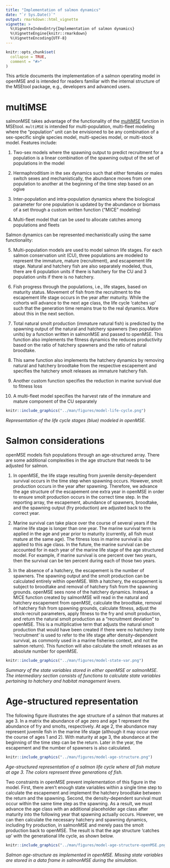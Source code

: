 ```yaml
---
title: "Implementation of salmon dynamics"
date: "`r Sys.Date()`"
output: rmarkdown::html_vignette
vignette: >
  %\VignetteIndexEntry{Implementation of salmon dynamics}
  %\VignetteEngine{knitr::rmarkdown}
  %\VignetteEncoding{UTF-8}
---
```


```r
knitr::opts_chunk$set(
  collapse = TRUE,
  comment = "#>"
)
```

This article documents the implementation of a salmon operating model in openMSE and is intended for readers familiar with the internal structure of the MSEtool package, e.g., developers and advanced users.

# multiMSE

salmonMSE takes advantage of the functionality of the [multiMSE](https://openmse.com/features-multimse/) function in MSEtool.
`multiMSE` is intended for multi-population, multi-fleet modeling where the "population" unit can be envisioned to be any combination of a sex-specific single species model, multi-species model, or multi-stock model.
Features include:

1. Two-sex models where the spawning output to predict recruitment for a population is a linear combination of the spawning output of the set of populations in the model

2. Hermaphroditism in the sex dynamics such that either females or males switch sexes and mechanistically, the abundance moves from one population to another at the beginning of the time step based on an ogive

3. Inter-population and intra-population dynamics where the biological parameter for one population is updated by the abundance or biomass of a set through a custom written function ("MICE" modeling)

4. Multi-fleet model that can be used to allocate catches among populations and fleets


Salmon dynamics can be represented mechanistically using the same functionality:

5. Multi-population models are used to model salmon life stages. For each salmon conservation unit (CU), three populations are modeled to represent the immature, mature (recruitment), and escapement life stage. Natural and hatchery fish are also separately modeled, thus, there are 6 population units if there is hatchery for the CU and 3 population units if there is no hatchery. 

6. Fish progress through the populations, i.e., life stages, based on maturity status. Movement of fish from the recruitment to the escapement life stage occurs in the year after maturity. While the cohorts will advance to the next age class, the life cycle 'catches up' such that the generation time remains true to the real dynamics. More about this in the next section.

7. Total natural smolt production (immature natural fish) is predicted by the spawning output of the natural and hatchery spawners (two population units) by a function written in salmonMSE and passed to openMSE. This function also implements the fitness dynamics the reduces productivity based on the ratio of hatchery spawners and the ratio of natural broodtake.

8. This same function also implements the hatchery dynamics by removing natural and hatchery broodtake from the respective escapement and specifies the hatchery smolt releases as immature hatchery fish.

9. Another custom function specifies the reduction in marine survival due to fitness loss

10. A multi-fleet model specifies the harvest rate of the immature and mature component of the CU separately


```r
knitr::include_graphics("../man/figures/model-life-cycle.png")
```

*Representation of the life cycle stages (blue) modeled in openMSE.*


# Salmon considerations

openMSE models fish populations through an age-structured array. There are some additional complexities in the age structure that needs to be adjusted for salmon.

1. In openMSE, the life stage resulting from juvenile density-dependent survival occurs in the time step when spawning occurs. However, smolt production occurs in the year after spawning. Therefore, we advance the age structure of the escapement one extra year in openMSE in order to ensure smolt production occurs in the correct time step. In the reporting array, the escapement, abundance of spawners, broodtake, and the spawning output (fry production) are adjusted back to the correct year.

2. Marine survival can take place over the course of several years if the marine life stage is longer than one year. The marine survival term is applied in the age and year prior to maturity (currently, all fish must mature at the same age). The fitness loss in marine survival is also applied to this age class. In the future, the marine survival can be accounted for in each year of the marine life stage of the age structured model. For example, if marine survival is one percent over two years, then the survival can be ten percent during each of those two years.

3. In the absence of a hatchery, the escapement is the number of spawners. The spawning output and the smolt production can be calculated entirely within openMSE. With a hatchery, the escapement is subject to broodtake and removal of hatchery fish from the spawning grounds. openMSE sees none of the hatchery dynamics. Instead, a MICE function created by salmonMSE will read in the natural and hatchery escapement from openMSE, calculate the broodtake, removal of hatchery fish from spawning grounds, calculate fitness, adjust the stock-recruit parameters, apply fitness to the fry and smolt production, and return the natural smolt production as a "recruitment deviation" to openMSE. This is a multiplicative term that adjusts the natural smolt production that would have been created if there were no hatchery (note 'recruitment' is used to refer to the life stage after density-dependent survival, as commonly used in a marine fisheries context, and not the salmon return). This function will also calculate the smolt releases as an absolute number for openMSE.

```r
knitr::include_graphics("../man/figures/model-state-var.png")
```

*Summary of the state variables stored in either openMSE or salmonMSE. The intermediary section consists of functions to calculate state variables pertaining to hatchery and habitat management levers.*

# Age-structured representation

The following figure illustrates the age structure of a salmon that matures at age 3. In a matrix the abundance of age zero and age 1 represent the abundance of fry and smolts, respectively. At age 2, the abundance may represent juvenile fish in the marine life stage (although it may occur over the course of ages 1 and 2). With maturity at age 3, the abundance at the beginning of the time step can be the return. Later in the year, the escapement and the number of spawners is also calculated.

```r
knitr::include_graphics("../man/figures/model-age-structure.png")
```

*Age-structured representation of a salmon life cycle where all fish mature at age 3. The colors represent three generations of fish.*

Two constraints in openMSE prevent implementation of this figure in the model. First, there aren't enough state variables within a single time step to calculate the escapement and implement the hatchery broodtake between the return and the spawning. Second, the density-dependent survival must occur within the same time step as the spawning. As a result, we must advance the age class with an additional placeholder age class after maturity into the following year that spawning actually occurs. However, we can then calculate the necessary hatchery and spawning dynamics, including fry production, in salmonMSE and merely pass the smolt production back to openMSE. The result is that the age structure 'catches up' with the generational life cycle, as shown below.

```r
knitr::include_graphics("../man/figures/model-age-structure-openMSE.png")
```

*Salmon age-structure as implemented in openMSE. Missing state variables are stored in a data frame in salmonMSE during the simulation.*
